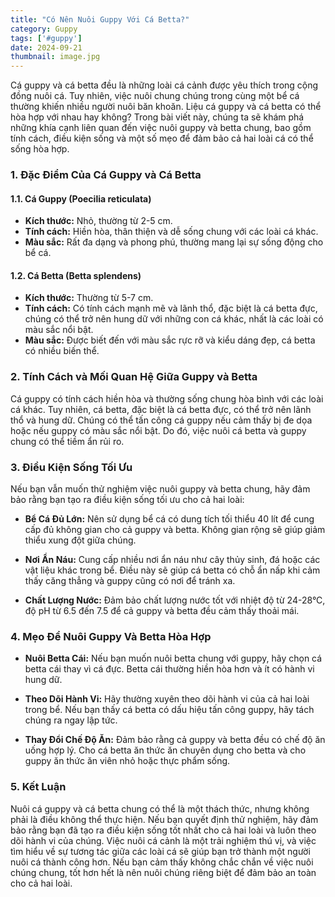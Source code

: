 ```yaml
---
title: "Có Nên Nuôi Guppy Với Cá Betta?"
category: Guppy
tags: ['#guppy']
date: 2024-09-21
thumbnail: image.jpg
---
```


Cá guppy và cá betta đều là những loài cá cảnh được yêu thích trong cộng đồng nuôi cá. Tuy nhiên, việc nuôi chung chúng trong cùng một bể cá thường khiến nhiều người nuôi băn khoăn. Liệu cá guppy và cá betta có thể hòa hợp với nhau hay không? Trong bài viết này, chúng ta sẽ khám phá những khía cạnh liên quan đến việc nuôi guppy và betta chung, bao gồm tính cách, điều kiện sống và một số mẹo để đảm bảo cả hai loài cá có thể sống hòa hợp.

### 1. **Đặc Điểm Của Cá Guppy và Cá Betta**

#### **1.1. Cá Guppy (Poecilia reticulata)**
- **Kích thước:** Nhỏ, thường từ 2-5 cm.
- **Tính cách:** Hiền hòa, thân thiện và dễ sống chung với các loài cá khác.
- **Màu sắc:** Rất đa dạng và phong phú, thường mang lại sự sống động cho bể cá.

#### **1.2. Cá Betta (Betta splendens)**
- **Kích thước:** Thường từ 5-7 cm.
- **Tính cách:** Có tính cách mạnh mẽ và lãnh thổ, đặc biệt là cá betta đực, chúng có thể trở nên hung dữ với những con cá khác, nhất là các loài có màu sắc nổi bật.
- **Màu sắc:** Được biết đến với màu sắc rực rỡ và kiểu dáng đẹp, cá betta có nhiều biến thể.

### 2. **Tính Cách và Mối Quan Hệ Giữa Guppy và Betta**

Cá guppy có tính cách hiền hòa và thường sống chung hòa bình với các loài cá khác. Tuy nhiên, cá betta, đặc biệt là cá betta đực, có thể trở nên lãnh thổ và hung dữ. Chúng có thể tấn công cá guppy nếu cảm thấy bị đe dọa hoặc nếu guppy có màu sắc nổi bật. Do đó, việc nuôi cá betta và guppy chung có thể tiềm ẩn rủi ro.

### 3. **Điều Kiện Sống Tối Ưu**

Nếu bạn vẫn muốn thử nghiệm việc nuôi guppy và betta chung, hãy đảm bảo rằng bạn tạo ra điều kiện sống tối ưu cho cả hai loài:

- **Bể Cá Đủ Lớn:** Nên sử dụng bể cá có dung tích tối thiểu 40 lít để cung cấp đủ không gian cho cả guppy và betta. Không gian rộng sẽ giúp giảm thiểu xung đột giữa chúng.
  
- **Nơi Ẩn Náu:** Cung cấp nhiều nơi ẩn náu như cây thủy sinh, đá hoặc các vật liệu khác trong bể. Điều này sẽ giúp cá betta có chỗ ẩn nấp khi cảm thấy căng thẳng và guppy cũng có nơi để tránh xa.

- **Chất Lượng Nước:** Đảm bảo chất lượng nước tốt với nhiệt độ từ 24-28°C, độ pH từ 6.5 đến 7.5 để cả guppy và betta đều cảm thấy thoải mái.

### 4. **Mẹo Để Nuôi Guppy Và Betta Hòa Hợp**

- **Nuôi Betta Cái:** Nếu bạn muốn nuôi betta chung với guppy, hãy chọn cá betta cái thay vì cá đực. Betta cái thường hiền hòa hơn và ít có hành vi hung dữ.

- **Theo Dõi Hành Vi:** Hãy thường xuyên theo dõi hành vi của cả hai loài trong bể. Nếu bạn thấy cá betta có dấu hiệu tấn công guppy, hãy tách chúng ra ngay lập tức.

- **Thay Đổi Chế Độ Ăn:** Đảm bảo rằng cả guppy và betta đều có chế độ ăn uống hợp lý. Cho cá betta ăn thức ăn chuyên dụng cho betta và cho guppy ăn thức ăn viên nhỏ hoặc thực phẩm sống.

### 5. **Kết Luận**

Nuôi cá guppy và cá betta chung có thể là một thách thức, nhưng không phải là điều không thể thực hiện. Nếu bạn quyết định thử nghiệm, hãy đảm bảo rằng bạn đã tạo ra điều kiện sống tốt nhất cho cả hai loài và luôn theo dõi hành vi của chúng. Việc nuôi cá cảnh là một trải nghiệm thú vị, và việc tìm hiểu về sự tương tác giữa các loài cá sẽ giúp bạn trở thành một người nuôi cá thành công hơn. Nếu bạn cảm thấy không chắc chắn về việc nuôi chúng chung, tốt hơn hết là nên nuôi chúng riêng biệt để đảm bảo an toàn cho cả hai loài.
